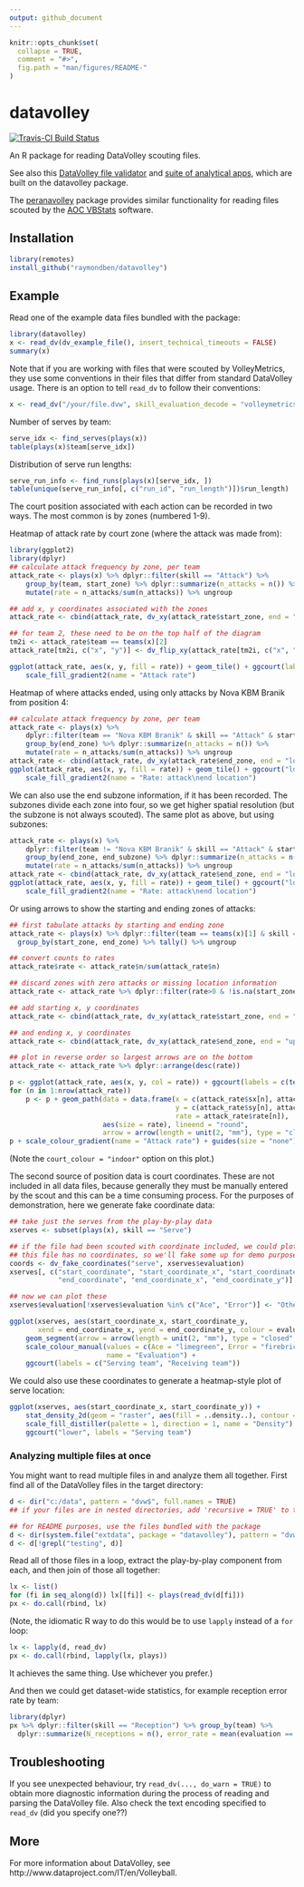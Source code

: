 ```yaml
---
output: github_document
---
```


<!-- README.md is generated from README.Rmd. Please edit that file -->

```r
knitr::opts_chunk$set(
  collapse = TRUE,
  comment = "#>",
  fig.path = "man/figures/README-"
)
```

# datavolley

[![Travis-CI Build Status](https://travis-ci.org/raymondben/datavolley.svg?branch=master)](https://travis-ci.org/raymondben/datavolley)

An R package for reading DataVolley scouting files.

See also this [DataVolley file validator](https://apps.untan.gl/dvalidate/) and [suite of analytical apps](https://apps.untan.gl/), which are built on the datavolley package.

The [peranavolley](https://github.com/raymondben/peranavolley) package provides similar functionality for reading files scouted by the [AOC VBStats](http://peranasports.com/software/vbstatshd/) software.

## Installation

```r
library(remotes)
install_github("raymondben/datavolley")
```

## Example

Read one of the example data files bundled with the package:
```r
library(datavolley)
x <- read_dv(dv_example_file(), insert_technical_timeouts = FALSE)
summary(x)
```

Note that if you are working with files that were scouted by VolleyMetrics, they use some conventions in their files that differ from standard DataVolley usage. There is an option to tell `read_dv` to follow their conventions:

```r
x <- read_dv("/your/file.dvw", skill_evaluation_decode = "volleymetrics")
```

Number of serves by team:

```r
serve_idx <- find_serves(plays(x))
table(plays(x)$team[serve_idx])
```

Distribution of serve run lengths:

```r
serve_run_info <- find_runs(plays(x)[serve_idx, ])
table(unique(serve_run_info[, c("run_id", "run_length")])$run_length)
```

The court position associated with each action can be recorded in two ways. The most common is by zones (numbered 1-9).

Heatmap of attack rate by court zone (where the attack was made from):

```r
library(ggplot2)
library(dplyr)
## calculate attack frequency by zone, per team
attack_rate <- plays(x) %>% dplyr::filter(skill == "Attack") %>%
    group_by(team, start_zone) %>% dplyr::summarize(n_attacks = n()) %>%
    mutate(rate = n_attacks/sum(n_attacks)) %>% ungroup

## add x, y coordinates associated with the zones
attack_rate <- cbind(attack_rate, dv_xy(attack_rate$start_zone, end = "lower"))

## for team 2, these need to be on the top half of the diagram
tm2i <- attack_rate$team == teams(x)[2]
attack_rate[tm2i, c("x", "y")] <- dv_flip_xy(attack_rate[tm2i, c("x", "y")])

ggplot(attack_rate, aes(x, y, fill = rate)) + geom_tile() + ggcourt(labels = teams(x)) +
    scale_fill_gradient2(name = "Attack rate")
```

Heatmap of where attacks ended, using only attacks by Nova KBM Branik from position 4:
```r
## calculate attack frequency by zone, per team
attack_rate <- plays(x) %>% 
    dplyr::filter(team == "Nova KBM Branik" & skill == "Attack" & start_zone == 4) %>%
    group_by(end_zone) %>% dplyr::summarize(n_attacks = n()) %>%
    mutate(rate = n_attacks/sum(n_attacks)) %>% ungroup
attack_rate <- cbind(attack_rate, dv_xy(attack_rate$end_zone, end = "lower"))
ggplot(attack_rate, aes(x, y, fill = rate)) + geom_tile() + ggcourt("lower", labels = NULL) +
    scale_fill_gradient2(name = "Rate: attack\nend location")
```

We can also use the end subzone information, if it has been recorded. The subzones divide each zone into four, so we get higher spatial resolution (but the subzone is not always scouted). The same plot as above, but using subzones:

```r
attack_rate <- plays(x) %>% 
    dplyr::filter(team != "Nova KBM Branik" & skill == "Attack" & start_zone == 4 & !is.na(end_subzone)) %>%
    group_by(end_zone, end_subzone) %>% dplyr::summarize(n_attacks = n()) %>%
    mutate(rate = n_attacks/sum(n_attacks)) %>% ungroup
attack_rate <- cbind(attack_rate, dv_xy(attack_rate$end_zone, end = "lower", subzones = attack_rate$end_subzone))
ggplot(attack_rate, aes(x, y, fill = rate)) + geom_tile() + ggcourt("lower", labels = NULL) +
    scale_fill_gradient2(name = "Rate: attack\nend location")
```


Or using arrows to show the starting and ending zones of attacks:

```r
## first tabulate attacks by starting and ending zone
attack_rate <- plays(x) %>% dplyr::filter(team == teams(x)[1] & skill == "Attack") %>%
  group_by(start_zone, end_zone) %>% tally() %>% ungroup

## convert counts to rates
attack_rate$rate <- attack_rate$n/sum(attack_rate$n)

## discard zones with zero attacks or missing location information
attack_rate <- attack_rate %>% dplyr::filter(rate>0 & !is.na(start_zone) & !is.na(end_zone))

## add starting x, y coordinates
attack_rate <- cbind(attack_rate, dv_xy(attack_rate$start_zone, end = "lower", xynames = c("sx", "sy")))

## and ending x, y coordinates
attack_rate <- cbind(attack_rate, dv_xy(attack_rate$end_zone, end = "upper", xynames = c("ex", "ey")))

## plot in reverse order so largest arrows are on the bottom
attack_rate <- attack_rate %>% dplyr::arrange(desc(rate))

p <- ggplot(attack_rate, aes(x, y, col = rate)) + ggcourt(labels = c(teams(x)[1], ""), court_colour = "indoor")
for (n in 1:nrow(attack_rate))
    p <- p + geom_path(data = data.frame(x = c(attack_rate$sx[n], attack_rate$ex[n]),
                                         y = c(attack_rate$sy[n], attack_rate$ey[n]),
                                         rate = attack_rate$rate[n]),
                       aes(size = rate), lineend = "round",
                       arrow = arrow(length = unit(2, "mm"), type = "closed", angle = 20, ends = "last"))
p + scale_colour_gradient(name = "Attack rate") + guides(size = "none")
```

(Note the `court_colour = "indoor"` option on this plot.)

The second source of position data is court coordinates. These are not included in all data files, because generally they must be manually entered by the scout and this can be a time consuming process. For the purposes of demonstration, here we generate fake coordinate data:

```r
## take just the serves from the play-by-play data
xserves <- subset(plays(x), skill == "Serve")

## if the file had been scouted with coordinate included, we could plot them directly
## this file has no coordinates, so we'll fake some up for demo purposes
coords <- dv_fake_coordinates("serve", xserves$evaluation)
xserves[, c("start_coordinate", "start_coordinate_x", "start_coordinate_y",
            "end_coordinate", "end_coordinate_x", "end_coordinate_y")] <- coords

## now we can plot these
xserves$evaluation[!xserves$evaluation %in% c("Ace", "Error")] <- "Other"

ggplot(xserves, aes(start_coordinate_x, start_coordinate_y,
       xend = end_coordinate_x, yend = end_coordinate_y, colour = evaluation)) +
    geom_segment(arrow = arrow(length = unit(2, "mm"), type = "closed", angle = 20)) +
    scale_colour_manual(values = c(Ace = "limegreen", Error = "firebrick", Other = "dodgerblue"),
                        name = "Evaluation") +
    ggcourt(labels = c("Serving team", "Receiving team"))
```

We could also use these coordinates to generate a heatmap-style plot of serve location:

```r
ggplot(xserves, aes(start_coordinate_x, start_coordinate_y)) +
    stat_density_2d(geom = "raster", aes(fill = ..density..), contour = FALSE) +
    scale_fill_distiller(palette = 1, direction = 1, name = "Density") +
    ggcourt("lower", labels = "Serving team")
```

### Analyzing multiple files at once

You might want to read multiple files in and analyze them all together. First find all of the DataVolley files in the target directory:

```r
d <- dir("c:/data", pattern = "dvw$", full.names = TRUE)
## if your files are in nested directories, add 'recursive = TRUE' to the arguments
```

```r
## for README purposes, use the files bundled with the package
d <- dir(system.file("extdata", package = "datavolley"), pattern = "dvw$", full.names = TRUE)
d <- d[!grepl("testing", d)]
```

Read all of those files in a loop, extract the play-by-play component from each, and then join of those all together:

```r
lx <- list()
for (fi in seq_along(d)) lx[[fi]] <- plays(read_dv(d[fi]))
px <- do.call(rbind, lx)
```

(Note, the idiomatic R way to do this would be to use `lapply` instead of a `for` loop:
```r
lx <- lapply(d, read_dv)
px <- do.call(rbind, lapply(lx, plays))
```
It achieves the same thing. Use whichever you prefer.)

And then we could get dataset-wide statistics, for example reception error rate by team:
```r
library(dplyr)
px %>% dplyr::filter(skill == "Reception") %>% group_by(team) %>% 
  dplyr::summarize(N_receptions = n(), error_rate = mean(evaluation == "Error", na.rm = TRUE))
```


## Troubleshooting

If you see unexpected behaviour, try `read_dv(..., do_warn = TRUE)` to obtain more diagnostic information during the process of reading and parsing the DataVolley file. Also check the text encoding specified to `read_dv` (did you specify one??)


## More

For more information about DataVolley, see http://www.dataproject.com/IT/en/Volleyball.

